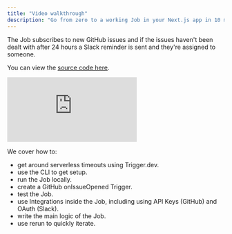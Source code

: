 ```yaml
---
title: "Video walkthrough"
description: "Go from zero to a working Job in your Next.js app in 10 minutes."
---
```


<Snippet file="v2-deprecation-warning.mdx" />

The Job subscribes to new GitHub issues and if the issues haven't been dealt with after 24 hours a Slack reminder is sent and they're assigned to someone.

You can view the [source code here](https://github.com/triggerdotdev/examples/tree/main/github-issue-reminder).

<iframe
  className="w-full aspect-video"
  src="https://www.youtube.com/embed/uocBQt2HeQo"
  title="Create a serverless background job in 10 mins"
  frameBorder="0"
  allow="accelerometer; autoplay; clipboard-write; encrypted-media; gyroscope; picture-in-picture"
  allowFullScreen
></iframe>

We cover how to:

- get around serverless timeouts using Trigger.dev.
- use the CLI to get setup.
- run the Job locally.
- create a GitHub onIssueOpened Trigger.
- test the Job.
- use Integrations inside the Job, including using API Keys (GitHub) and OAuth (Slack).
- write the main logic of the Job.
- use rerun to quickly iterate.
